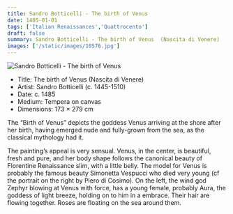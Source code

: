 ```yaml
---
title: Sandro Botticelli - The birth of Venus 
date: 1485-01-01
tags: ['Italian Renaissances','Quattrocento']
draft: false
summary: Sandro Botticelli - The birth of Venus  (Nascita di Venere)
images: ['/static/images/10576.jpg']
---
```


![Sandro Botticelli - The birth of Venus ](/static/images/10576.jpg)

* Title: The birth of Venus  (Nascita di Venere)
* Artist: Sandro Botticelli (c. 1445-1510)
* Date: c. 1485
* Medium: Tempera on canvas
* Dimensions: 173 × 279 cm

The “Birth of Venus” depicts the goddess Venus arriving at the shore after her birth, having emerged nude and fully-grown from the sea, as the classical mythology had it. 

The painting’s appeal is very sensual. Venus, in the center, is beautiful, fresh and pure, and her body shape follows the canonical beauty of Florentine Renaissance slim, with a little belly. The model for Venus is probably the famous beauty Simonetta Vespucci who died very young (cf the portrait on the right by Piero di Cosimo). On the left, the wind god Zephyr blowing at Venus with force, has a young female, probably Aura, the goddess of light breeze, holding on to him in a embrace. Their hair are flowing together. Roses are floating on the sea around them.
